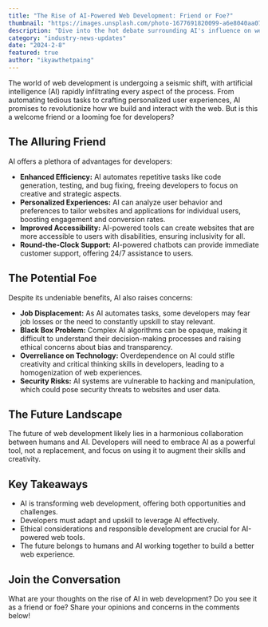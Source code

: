 ```yaml
---
title: "The Rise of AI-Powered Web Development: Friend or Foe?"
thumbnail: "https://images.unsplash.com/photo-1677691820099-a6e8040aa077"
description: "Dive into the hot debate surrounding AI's influence on web development. From efficiency boosts to job displacement fears, explore both sides of the coin."
category: "industry-news-updates"
date: "2024-2-8"
featured: true
author: "ikyawthetpaing"
---
```


The world of web development is undergoing a seismic shift, with artificial intelligence (AI) rapidly infiltrating every aspect of the process. From automating tedious tasks to crafting personalized user experiences, AI promises to revolutionize how we build and interact with the web. But is this a welcome friend or a looming foe for developers?

## The Alluring Friend

AI offers a plethora of advantages for developers:

- **Enhanced Efficiency:** AI automates repetitive tasks like code generation, testing, and bug fixing, freeing developers to focus on creative and strategic aspects.
- **Personalized Experiences:** AI can analyze user behavior and preferences to tailor websites and applications for individual users, boosting engagement and conversion rates.
- **Improved Accessibility:** AI-powered tools can create websites that are more accessible to users with disabilities, ensuring inclusivity for all.
- **Round-the-Clock Support:** AI-powered chatbots can provide immediate customer support, offering 24/7 assistance to users.

## The Potential Foe

Despite its undeniable benefits, AI also raises concerns:

- **Job Displacement:** As AI automates tasks, some developers may fear job losses or the need to constantly upskill to stay relevant.
- **Black Box Problem:** Complex AI algorithms can be opaque, making it difficult to understand their decision-making processes and raising ethical concerns about bias and transparency.
- **Overreliance on Technology:** Overdependence on AI could stifle creativity and critical thinking skills in developers, leading to a homogenization of web experiences.
- **Security Risks:** AI systems are vulnerable to hacking and manipulation, which could pose security threats to websites and user data.

## The Future Landscape

The future of web development likely lies in a harmonious collaboration between humans and AI. Developers will need to embrace AI as a powerful tool, not a replacement, and focus on using it to augment their skills and creativity.

## Key Takeaways

- AI is transforming web development, offering both opportunities and challenges.
- Developers must adapt and upskill to leverage AI effectively.
- Ethical considerations and responsible development are crucial for AI-powered web tools.
- The future belongs to humans and AI working together to build a better web experience.

## Join the Conversation

What are your thoughts on the rise of AI in web development? Do you see it as a friend or foe? Share your opinions and concerns in the comments below!
